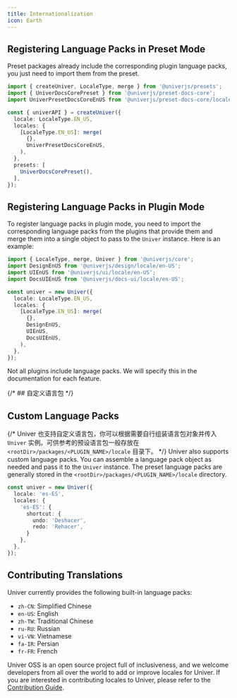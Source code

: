 ```yaml
---
title: Internationalization
icon: Earth
---
```


## Registering Language Packs in Preset Mode

Preset packages already include the corresponding plugin language packs, you just need to import them from the preset.

```typescript
import { createUniver, LocaleType, merge } from '@univerjs/presets';
import { UniverDocsCorePreset } from '@univerjs/preset-docs-core';
import UniverPresetDocsCoreEnUS from '@univerjs/preset-docs-core/locales/en-US';

const { univerAPI } = createUniver({
  locale: LocaleType.EN_US,
  locales: {
    [LocaleType.EN_US]: merge(
      {},
      UniverPresetDocsCoreEnUS,
    ),
  },
  presets: [
    UniverDocsCorePreset(),
  ],
});
```

## Registering Language Packs in Plugin Mode

To register language packs in plugin mode, you need to import the corresponding language packs from the plugins that provide them and merge them into a single object to pass to the `Univer` instance. Here is an example:

```typescript
import { LocaleType, merge, Univer } from '@univerjs/core';
import DesignEnUS from '@univerjs/design/locale/en-US';
import UIEnUS from '@univerjs/ui/locale/en-US';
import DocsUIEnUS from '@univerjs/docs-ui/locale/en-US';

const univer = new Univer({
  locale: LocaleType.EN_US,
  locales: {
    [LocaleType.EN_US]: merge(
      {},
      DesignEnUS,
      UIEnUS,
      DocsUIEnUS,
    ),
  },
});
```

<Callout type="warning" title="Caution">
  Not all plugins include language packs. We will specify this in the documentation for each feature.
</Callout>

{/* ## 自定义语言包 */}
## Custom Language Packs

{/* Univer 也支持自定义语言包，你可以根据需要自行组装语言包对象并传入 `Univer` 实例。可供参考的预设语言包一般存放在 `<rootDir>/packages/<PLUGIN_NAME>/locale` 目录下。 */}
Univer also supports custom language packs. You can assemble a language pack object as needed and pass it to the `Univer` instance. The preset language packs are generally stored in the `<rootDir>/packages/<PLUGIN_NAME>/locale` directory.

```typescript
const univer = new Univer({
  locale: 'es-ES',
  locales: {
    'es-ES': {
      shortcut: {
        undo: 'Deshacer',
        redo: 'Rehacer',
      }
    },
  },
});
```

## Contributing Translations

Univer currently provides the following built-in language packs:

- `zh-CN`: Simplified Chinese
- `en-US`: English
- `zh-TW`: Traditional Chinese
- `ru-RU`: Russian
- `vi-VN`: Vietnamese
- `fa-IR`: Persian
- `fr-FR`: French

Univer OSS is an open source project full of inclusiveness, and we welcome developers from all over the world to add or improve locales for Univer. If you are interested in contributing locales to Univer, please refer to the [Contribution Guide](/introduction/contributing).
